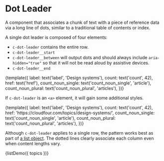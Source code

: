 
<Meta title="Components/Dot Leader" decorators={[withKnobs]} />

# Dot Leader

A component that associates a chunk of text with a piece of reference data via a long line of dots, similar to a traditional table of contents or index.

A single dot leader is composed of four elements:

- `c-dot-leader` contains the entire row.
- `c-dot-leader__start`
- `c-dot-leader__between` will output dots and should always include `aria-hidden="true"` so that it will not be read aloud by assistive devices.
- `c-dot-leader__end`

<Canvas>
  <Story name="Single">
    {template({
      label: text('label', 'Design systems'),
      count: text('count', 42),
      href: text('href'),
      count_noun_single: text('count_noun_single', 'article'),
      count_noun_plural: text('count_noun_plural', 'articles'),
    })}
  </Story>
</Canvas>

If `c-dot-leader` is an `<a>` element, it will gain some additional styles.

<Canvas>
  <Story name="Link">
    {template({
      label: text('label', 'Design systems'),
      count: text('count', 42),
      href: 'https://cloudfour.com/topics/design-systems/',
      count_noun_single: text('count_noun_single', 'article'),
      count_noun_plural: text('count_noun_plural', 'articles'),
    })}
  </Story>
</Canvas>

Although `c-dot-leader` applies to a single row, the pattern works best as part of [a list object](/?path=/docs/objects-list--default-story). The dotted lines clearly associate each column even when content lengths vary.

<Canvas>
  <Story name="List">{listDemo({ topics })}</Story>
</Canvas>
